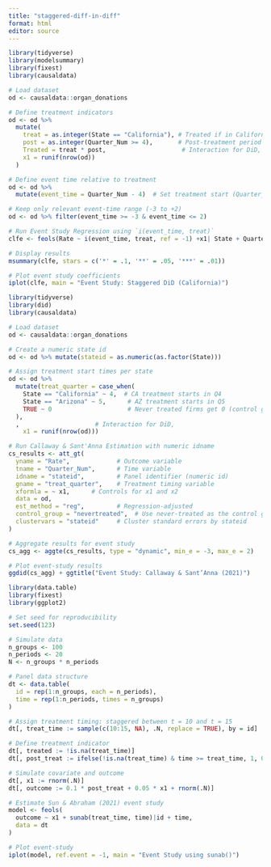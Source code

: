 ```yaml
---
title: "staggered-diff-in-diff"
format: html
editor: source
---
```


```r
library(tidyverse)
library(modelsummary)
library(fixest)
library(causaldata)

# Load dataset
od <- causaldata::organ_donations

# Define treatment indicators
od <- od %>%
  mutate(
    treat = as.integer(State == "California"), # Treated if in California
    post = as.integer(Quarter_Num >= 4),       # Post-treatment period
    Treated = treat * post,                     # Interaction for DiD,
    x1 = runif(nrow(od))
  )

# Define event time relative to treatment
od <- od %>%
  mutate(event_time = Quarter_Num - 4)  # Set treatment start (Quarter_Num = 4) as time 0

# Keep only relevant event-time range (-3 to +2)
od <- od %>% filter(event_time >= -3 & event_time <= 2)

# Run Event Study Regression using `i(event_time, treat)`
clfe <- feols(Rate ~ i(event_time, treat, ref = -1) +x1| State + Quarter, data = od)

# Display results
msummary(clfe, stars = c('*' = .1, '**' = .05, '***' = .01))

# Plot event study coefficients
iplot(clfe, main = "Event Study: Staggered DiD (California)")

```





```r
library(tidyverse)
library(did)
library(causaldata)

# Load dataset
od <- causaldata::organ_donations

# Create a numeric state id
od <- od %>% mutate(stateid = as.numeric(as.factor(State)))

# Assign treatment start times per state
od <- od %>%
  mutate(treat_quarter = case_when(
    State == "California" ~ 4,  # CA treatment starts in Q4
    State == "Arizona" ~ 5,      # AZ treatment starts in Q5
    TRUE ~ 0                     # Never treated firms get 0 (control group)
  ),
  ,                     # Interaction for DiD,
    x1 = runif(nrow(od)))

# Run Callaway & Sant'Anna Estimation with numeric idname
cs_results <- att_gt(
  yname = "Rate",             # Outcome variable
  tname = "Quarter_Num",      # Time variable
  idname = "stateid",         # Panel identifier (numeric id)
  gname = "treat_quarter",    # Treatment timing variable
  xformla = ~ x1,      # Controls for x1 and x2
  data = od,
  est_method = "reg",         # Regression-adjusted
  control_group = "nevertreated",  # Use never-treated as the control group
  clustervars = "stateid"     # Cluster standard errors by stateid
)

# Aggregate results for event study
cs_agg <- aggte(cs_results, type = "dynamic", min_e = -3, max_e = 2)

# Plot event-study results
ggdid(cs_agg) + ggtitle("Event Study: Callaway & Sant’Anna (2021)")


```

```r
library(data.table)
library(fixest)
library(ggplot2)

# Set seed for reproducibility
set.seed(123)

# Simulate data
n_groups <- 100
n_periods <- 20
N <- n_groups * n_periods

# Panel data structure
dt <- data.table(
  id = rep(1:n_groups, each = n_periods),
  time = rep(1:n_periods, times = n_groups)
)

# Assign treatment timing: staggered between t = 10 and t = 15
dt[, treat_time := sample(c(10:15, NA), .N, replace = TRUE), by = id]

# Define treatment indicator
dt[, treated := !is.na(treat_time)]
dt[, post_treat := ifelse(!is.na(treat_time) & time >= treat_time, 1, 0)]

# Simulate covariate and outcome
dt[, x1 := rnorm(.N)]
dt[, outcome := 0.1 * post_treat + 0.05 * x1 + rnorm(.N)]

# Estimate Sun & Abraham (2021) event study
model <- feols(
  outcome ~ x1 + sunab(treat_time, time)|id + time,
  data = dt
)

# Plot event-study
iplot(model, ref.event = -1, main = "Event Study using sunab()")


```

